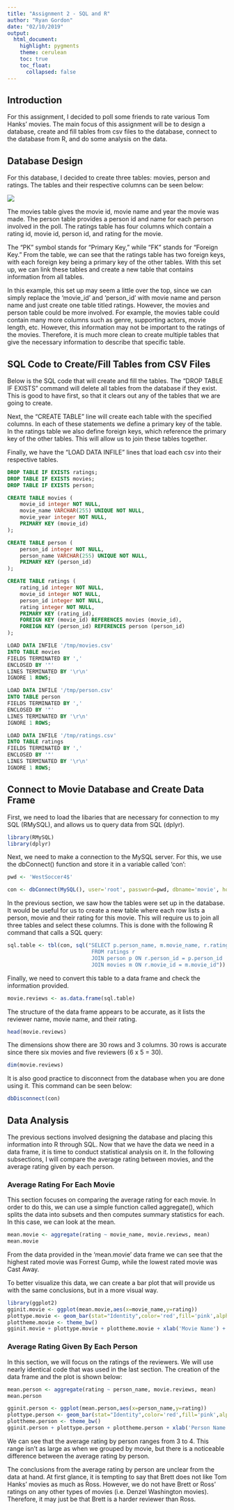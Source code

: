 ```yaml
---
title: "Assignment 2 - SQL and R"
author: "Ryan Gordon"
date: "02/10/2019"
output:
  html_document:
    highlight: pygments
    theme: cerulean
    toc: true
    toc_float:
      collapsed: false
---
```


## Introduction

For this assignment, I decided to poll some friends to rate various Tom Hanks' movies. The main focus of this assignment will be to design a database, create and fill tables from csv files to the database, connect to the database from R, and do some analysis on the data.

## Database Design

For this database, I decided to create three tables: movies, person and ratings. The tables and their respective columns can be seen below:

![](/Users/ryan/Desktop/CUNY Data Science/DATA607/Assignments/Assignment 2/movie_database_pic.png)

The movies table gives the movie id, movie name and year the movie was made. The person table provides a person id and name for each person involved in the poll. The ratings table has four columns which contain a rating id, movie id, person id, and rating for the movie.

The "PK" symbol stands for "Primary Key," while "FK" stands for "Foreign Key." From the table, we can see that the ratings table has two foreign keys, with each foreign key being a primary key of the other tables. With this set up, we can link these tables and create a new table that contains information from all tables.

In this example, this set up may seem a little over the top, since we can simply replace the 'movie_id' and 'person_id' with movie name and person name and just create one table titled ratings. However, the movies and person table could be more involved. For example, the movies table could contain many more columns such as genre, supporting actors, movie length, etc. However, this information may not be important to the ratings of the movies. Therefore, it is much more clean to create multiple tables that give the necessary information to describe that specific table.

## SQL Code to Create/Fill Tables from CSV Files

Below is the SQL code that will create and fill the tables. The "DROP TABLE IF EXISTS" command will delete all tables from the database if they exist. This is good to have first, so that it clears out any of the tables that we are going to create.

Next, the "CREATE TABLE" line will create each table with the specified columns. In each of these statements we define a primary key of the table. In the ratings table we also define foreign keys, which reference the primary key of the other tables. This will allow us to join these tables together.

Finally, we have the "LOAD DATA INFILE" lines that load each csv into their respective tables.

```sql
DROP TABLE IF EXISTS ratings;
DROP TABLE IF EXISTS movies;
DROP TABLE IF EXISTS person;

CREATE TABLE movies (
	movie_id integer NOT NULL,
    movie_name VARCHAR(255) UNIQUE NOT NULL,
    movie_year integer NOT NULL,
    PRIMARY KEY (movie_id)
);

CREATE TABLE person (
	person_id integer NOT NULL,
    person_name VARCHAR(255) UNIQUE NOT NULL,
    PRIMARY KEY (person_id)
);

CREATE TABLE ratings (
	rating_id integer NOT NULL,
	movie_id integer NOT NULL,
    person_id integer NOT NULL,
    rating integer NOT NULL,
    PRIMARY KEY (rating_id),
    FOREIGN KEY (movie_id) REFERENCES movies (movie_id),
    FOREIGN KEY (person_id) REFERENCES person (person_id)
);

LOAD DATA INFILE '/tmp/movies.csv'
INTO TABLE movies
FIELDS TERMINATED BY ','
ENCLOSED BY '"'
LINES TERMINATED BY '\r\n'
IGNORE 1 ROWS;

LOAD DATA INFILE '/tmp/person.csv'
INTO TABLE person
FIELDS TERMINATED BY ','
ENCLOSED BY '"'
LINES TERMINATED BY '\r\n'
IGNORE 1 ROWS;

LOAD DATA INFILE '/tmp/ratings.csv'
INTO TABLE ratings
FIELDS TERMINATED BY ','
ENCLOSED BY '"'
LINES TERMINATED BY '\r\n'
IGNORE 1 ROWS;
```

## Connect to Movie Database and Create Data Frame

First, we need to load the libaries that are necessary for connection to my SQL (RMySQL), and allows us to query data from SQL (dplyr).

```r
library(RMySQL)
library(dplyr)
```

Next, we need to make a connection to the MySQL server. For this, we use the dbConnect() function and store it in a variable called 'con':

```r
pwd <- 'WestSoccer4$'
```

```r
con <- dbConnect(MySQL(), user='root', password=pwd, dbname='movie', host='localhost')
```

In the previous section, we saw how the tables were set up in the database. It would be useful for us to create a new table where each row lists a person, movie and their rating for this movie. This will require us to join all three tables and select these columns. This is done with the following R command that calls a SQL query:

```r
sql.table <- tbl(con, sql("SELECT p.person_name, m.movie_name, r.rating
                           FROM ratings r
                           JOIN person p ON r.person_id = p.person_id
                           JOIN movies m ON r.movie_id = m.movie_id"))
```

Finally, we need to convert this table to a data frame and check the information provided.

```r
movie.reviews <- as.data.frame(sql.table)
```

The structure of the data frame appears to be accurate, as it lists the reviewer name, movie name, and their rating.

```r
head(movie.reviews)
```

The dimensions show there are 30 rows and 3 columns. 30 rows is accurate since there six movies and five reviewers (6 x 5 = 30).

```r
dim(movie.reviews)
```

It is also good practice to disconnect from the database when you are done using it. This command can be seen below:

```r
dbDisconnect(con)
```

## Data Analysis

The previous sections involved designing the database and placing this information into R through SQL. Now that we have the data we need in a data frame, it is time to conduct statistical analysis on it. In the following subsections, I will compare the average rating between movies, and the average rating given by each person.

### Average Rating For Each Movie

This section focuses on comparing the average rating for each movie. In order to do this, we can use a simple function called aggregate(), which splits the data into subsets and then computes summary statistics for each. In this case, we can look at the mean.

```r
mean.movie <- aggregate(rating ~ movie_name, movie.reviews, mean)
mean.movie
```

From the data provided in the 'mean.movie' data frame we can see that the highest rated movie was Forrest Gump, while the lowest rated movie was Cast Away.

To better visualize this data, we can create a bar plot that will provide us with the same conclusions, but in a more visual way.

```r
library(ggplot2)
gginit.movie <- ggplot(mean.movie,aes(x=movie_name,y=rating))
plottype.movie <- geom_bar(stat="Identity",color='red',fill='pink',alpha=0.5)
plottheme.movie <- theme_bw()
gginit.movie + plottype.movie + plottheme.movie + xlab('Movie Name') + ylab('Average Rating') + ylim(0,5)
```

### Average Rating Given By Each Person

In this section, we will focus on the ratings of the reviewers. We will use nearly identical code that was used in the last section. The creation of the data frame and the plot is shown below:

```r
mean.person <- aggregate(rating ~ person_name, movie.reviews, mean)
mean.person

gginit.person <- ggplot(mean.person,aes(x=person_name,y=rating))
plottype.person <- geom_bar(stat="Identity",color='red',fill='pink',alpha=0.5)
plottheme.person <- theme_bw()
gginit.person + plottype.person + plottheme.person + xlab('Person Name') + ylab('Average Rating') + ylim(0,5)
```

We can see that the average rating by person ranges from 3 to 4. This range isn't as large as when we grouped by movie, but there is a noticeable difference between the average rating by person.

The conclusions from the average rating by person are unclear from the data at hand. At first glance, it is tempting to say that Brett does not like Tom Hanks' movies as much as Ross. However, we do not have Brett or Ross' ratings on any other types of movies (i.e. Denzel Washington movies). Therefore, it may just be that Brett is a harder reviewer than Ross.